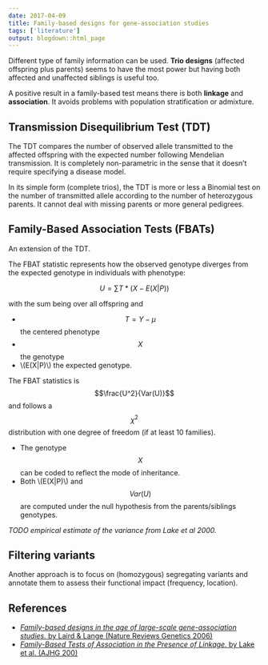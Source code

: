 ```yaml
---
date: 2017-04-09
title: Family-based designs for gene-association studies
tags: ['literature']
output: blogdown::html_page
---
```



Different type of family information can be used.
**Trio designs** (affected offspring plus parents) seems to have the most power but having both affected and unaffected siblings is useful too.

A positive result in a family-based test means there is both **linkage** and **association**.
It avoids problems with population stratification or admixture.


## Transmission Disequilibrium Test (TDT)

The TDT compares the number of observed allele transmitted to the affected offspring with the expected number following Mendelian transmission.
It is completely non-parametric in the sense that it doesn't require specifying a disease model.

In its simple form (complete trios), the TDT is more or less a Binomial test on the number of transmitted allele according to the number of heterozygous parents.
It cannot deal with missing parents or more general pedigrees.


## Family-Based Association Tests (FBATs)

An extension of the TDT.

The FBAT statistic represents how the observed genotype diverges from the expected genotype in individuals with phenotype:

$$ U = \sum T * (X-E(X|P)) $$

with the sum being over all offspring and 

- $$T=Y-\mu$$ the centered phenotype
- $$X$$ the genotype
- \\(E(X\|P)\\) the expected genotype.

The FBAT statistics is $$\frac{U^2}{Var(U)}$$ and follows a $$\chi^2$$ distribution with one degree of freedom (if at least 10 families).

- The genotype $$X$$ can be coded to reflect the mode of inheritance.
- Both \\(E(X\|P)\\) and $$Var(U)$$ are computed under the null hypothesis from the parents/siblings genotypes.

*TODO empirical estimate of the variance from Lake et al 2000.*


## Filtering variants

Another approach is to focus on (homozygous) segregating variants and annotate them to assess their functional impact (frequency, location).

## References

- [*Family-based designs in the age of large-scale gene-association studies.* by Laird & Lange (Nature Reviews Genetics 2006)](https://www.ncbi.nlm.nih.gov/pubmed/16619052)
- [*Family-Based Tests of Association in the Presence of Linkage.* by Lake et al. (AJHG 200)](http://www.ncbi.nlm.nih.gov/pubmed/11793685)
